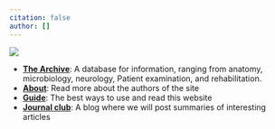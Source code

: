 ```yaml
---
citation: false
author: []
---
```


![](/branding/square logo/square 3 lines full.svg)

- [**The Archive**](The Archive/archive_index.qmd): A database for information, ranging from anatomy, microbiology, neurology, Patient examination, and rehabilitation.
- [**About**](about.qmd): Read more about the authors of the site
- [**Guide**](guide.qmd): The best ways to use and read this website
- [**Journal club**](journal club index.qmd): A blog where we will post summaries of interesting articles